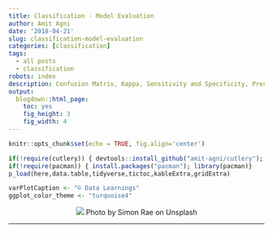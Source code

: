```yaml
---
title: Classification - Model Evaluation
author: Amit Agni
date: '2018-04-21'
slug: classification-model-evaluation
categories: [classification]
tags:
  - all posts
  - classification
robots: index
description: Confusion Matrix, Kappa, Sensitivity and Specificity, Precision and Recall, F-score ROC and AUC
output:
  blogdown::html_page:
    toc: yes
    fig_height: 3
    fig_width: 4
---
```


```r
knitr::opts_chunk$set(echo = TRUE, fig.align='center')

if(!require(cutlery)) { devtools::install_github("amit-agni/cutlery"); library(cutlery)}
if(!require(pacman)) { install.packages("pacman"); library(pacman)}
p_load(here,data.table,tidyverse,tictoc,kableExtra,gridExtra)

varPlotCaption <- "© Data Learnings"
ggplot_color_theme <- "turquoise4"
```

<center>
	<!-- feature image -->
	![](/post/2018-04-21-classification-model-evaluation_files/simon-rae-kSJTEv9w5l4-unsplash.jpg)
Photo by Simon Rae on Unsplash
</center>
<hr>



